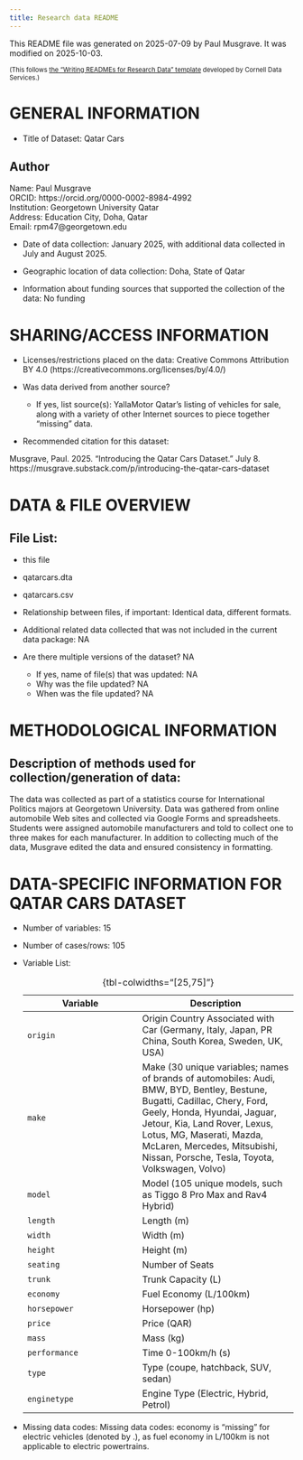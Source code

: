```yaml
---
title: Research data README
---
```


::: {.callout-note}
This README file was generated on 2025-07-09 by Paul Musgrave. It was modified on 2025-10-03.
:::

::: {style="font-size: 0.8em;"}
(This follows [the "Writing READMEs for Research Data" template](https://data.research.cornell.edu/data-management/sharing/readme/) developed by Cornell Data Services.)
:::

# GENERAL INFORMATION

* Title of Dataset: Qatar Cars

## Author

Name: Paul Musgrave  
ORCID: https://orcid.org/0000-0002-8984-4992  
Institution: Georgetown University Qatar  
Address: Education City, Doha, Qatar  
Email: rpm47@georgetown.edu

* Date of data collection: January 2025, with additional data collected in July and August 2025.

* Geographic location of data collection: Doha, State of Qatar

* Information about funding sources that supported the collection of the data: No funding 


# SHARING/ACCESS INFORMATION

* Licenses/restrictions placed on the data: Creative Commons Attribution BY 4.0 (https://creativecommons.org/licenses/by/4.0/)

* Was data derived from another source?
	* If yes, list source(s): YallaMotor Qatar's listing of vehicles for sale, along with a variety of other Internet sources to piece together "missing" data.

* Recommended citation for this dataset: 

Musgrave, Paul. 2025. "Introducing the Qatar Cars Dataset." July 8. https://musgrave.substack.com/p/introducing-the-qatar-cars-dataset


# DATA & FILE OVERVIEW

## File List: 

* this file
* qatarcars.dta
* qatarcars.csv

* Relationship between files, if important: Identical data, different formats.
* Additional related data collected that was not included in the current data package: NA
* Are there multiple versions of the dataset? NA
	* If yes, name of file(s) that was updated: NA
	* Why was the file updated? NA
	* When was the file updated? NA


# METHODOLOGICAL INFORMATION

## Description of methods used for collection/generation of data: 

The data was collected as part of a statistics course for International Politics majors at Georgetown University. Data was gathered from online automobile Web sites and collected via Google Forms and spreadsheets. Students were assigned automobile manufacturers and told to collect one to three makes for each manufacturer. In addition to collecting much of the data, Musgrave edited the data and ensured consistency in formatting.


# DATA-SPECIFIC INFORMATION FOR QATAR CARS DATASET

* Number of variables: 15
* Number of cases/rows: 105
* Variable List: 

  | Variable | Description |
  | -------- | ----------- |
  | `origin` | Origin Country Associated with Car (Germany, Italy, Japan, PR China, South Korea, Sweden, UK, USA) |
  | `make` | Make (30 unique variables; names of brands of automobiles: Audi, BMW, BYD, Bentley, Bestune, Bugatti, Cadillac, Chery, Ford, Geely, Honda, Hyundai, Jaguar, Jetour, Kia, Land Rover, Lexus, Lotus, MG, Maserati, Mazda, McLaren, Mercedes, Mitsubishi, Nissan, Porsche, Tesla, Toyota, Volkswagen, Volvo) |
  | `model` | Model (105 unique models, such as Tiggo 8 Pro Max and Rav4 Hybrid) |
  | `length` | Length (m) |
  | `width` | Width (m) |
  | `height` | Height (m) |
  | `seating` | Number of Seats |
  | `trunk` | Trunk Capacity (L) |
  | `economy` | Fuel Economy (L/100km) |
  | `horsepower` | Horsepower (hp) |
  | `price` | Price (QAR) |
  | `mass` | Mass (kg) |
  | `performance` | Time 0-100km/h (s) |
  | `type` | Type (coupe, hatchback, SUV, sedan) |
  | `enginetype` | Engine Type (Electric, Hybrid, Petrol) |

  : {tbl-colwidths="[25,75]"}

* Missing data codes: Missing data codes: economy is "missing" for electric vehicles (denoted by .), as fuel economy in L/100km is not applicable to electric powertrains.
